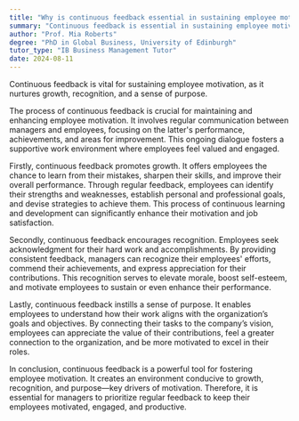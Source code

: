 ```yaml
---
title: "Why is continuous feedback essential in sustaining employee motivation?"
summary: "Continuous feedback is essential in sustaining employee motivation as it fosters growth, recognition, and a sense of purpose."
author: "Prof. Mia Roberts"
degree: "PhD in Global Business, University of Edinburgh"
tutor_type: "IB Business Management Tutor"
date: 2024-08-11
---
```


Continuous feedback is vital for sustaining employee motivation, as it nurtures growth, recognition, and a sense of purpose.

The process of continuous feedback is crucial for maintaining and enhancing employee motivation. It involves regular communication between managers and employees, focusing on the latter's performance, achievements, and areas for improvement. This ongoing dialogue fosters a supportive work environment where employees feel valued and engaged.

Firstly, continuous feedback promotes growth. It offers employees the chance to learn from their mistakes, sharpen their skills, and improve their overall performance. Through regular feedback, employees can identify their strengths and weaknesses, establish personal and professional goals, and devise strategies to achieve them. This process of continuous learning and development can significantly enhance their motivation and job satisfaction.

Secondly, continuous feedback encourages recognition. Employees seek acknowledgment for their hard work and accomplishments. By providing consistent feedback, managers can recognize their employees' efforts, commend their achievements, and express appreciation for their contributions. This recognition serves to elevate morale, boost self-esteem, and motivate employees to sustain or even enhance their performance.

Lastly, continuous feedback instills a sense of purpose. It enables employees to understand how their work aligns with the organization’s goals and objectives. By connecting their tasks to the company’s vision, employees can appreciate the value of their contributions, feel a greater connection to the organization, and be more motivated to excel in their roles.

In conclusion, continuous feedback is a powerful tool for fostering employee motivation. It creates an environment conducive to growth, recognition, and purpose—key drivers of motivation. Therefore, it is essential for managers to prioritize regular feedback to keep their employees motivated, engaged, and productive.
    